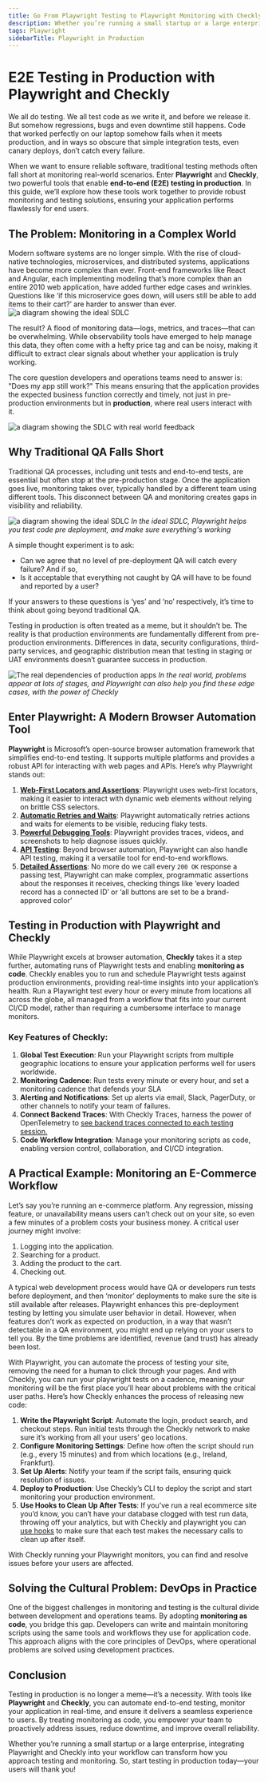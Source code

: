 ```yaml
---
title: Go From Playwright Testing to Playwright Monitoring with Checkly
description: Whether you’re running a small startup or a large enterprise, integrating Playwright and Checkly into your workflow can transform how you approach testing and monitoring. So, start testing in production today—your users will thank you!
tags: Playwright
sidebarTitle: Playwright in Production
---
```

# E2E Testing in Production with Playwright and Checkly

We all do testing. We all test code as we write it, and before we release it. But somehow regressions, bugs and even downtime still happens. Code that worked perfectly on our laptop somehow fails when it meets production, and in ways so obscure that simple integration tests, even canary deploys, don’t catch every failure.

When we want to ensure reliable software, traditional testing methods often fall short at monitoring real-world scenarios. Enter **Playwright** and **Checkly**, two powerful tools that enable **end-to-end (E2E) testing in production**. In this guide, we’ll explore how these tools work together to provide robust monitoring and testing solutions, ensuring your application performs flawlessly for end users.

## The Problem: Monitoring in a Complex World

Modern software systems are no longer simple. With the rise of cloud-native technologies, microservices, and distributed systems, applications have become more complex than ever. Front-end frameworks like React and Angular, each implementing modeling that’s more complex than an entire 2010 web application, have added further edge cases and wrinkles. Questions like ‘if this microservice goes down, will users still be able to add items to their cart?’ are harder to answer than ever.
![a diagram showing the ideal SDLC](/images/guides/images/testing-to-monitoring-01.png)


The result? A flood of monitoring data—logs, metrics, and traces—that can be overwhelming. While observability tools have emerged to help manage this data, they often come with a hefty price tag and can be noisy, making it difficult to extract clear signals about whether your application is truly working.

The core question developers and operations teams need to answer is: "Does my app still work?" This means ensuring that the application provides the expected business function correctly and timely, not just in pre-production environments but in **production**, where real users interact with it.

![a diagram showing the SDLC with real world feedback](/images/guides/images/testing-to-monitoring-02.png)


## Why Traditional QA Falls Short

Traditional QA processes, including unit tests and end-to-end tests, are essential but often stop at the pre-production stage. Once the application goes live, monitoring takes over, typically handled by a different team using different tools. This disconnect between QA and monitoring creates gaps in visibility and reliability.

![a diagram showing the ideal SDLC](/images/guides/images/testing-to-monitoring-03.png)
*In the ideal SDLC, Playwright helps you test code pre deployment, and make sure everything's working*

A simple thought experiment is to ask:

- Can we agree that no level of pre-deployment QA will catch every failure? And if so,
- Is it acceptable that everything not caught by QA will have to be found and reported by a user?

If your answers to these questions is ‘yes’ and ‘no’ respectively, it’s time to think about going beyond traditional QA.

Testing in production is often treated as a meme, but it shouldn’t be. The reality is that production environments are fundamentally different from pre-production environments. Differences in data, security configurations, third-party services, and geographic distribution mean that testing in staging or UAT environments doesn’t guarantee success in production.

![The real dependencies of production apps](/images/guides/images/testing-to-monitoring-04.png)
*In the real world, problems appear at lots of stages, and Playwright can also help you find these edge cases, with the power of Checkly*

## Enter Playwright: A Modern Browser Automation Tool

**Playwright** is Microsoft’s open-source browser automation framework that simplifies end-to-end testing. It supports multiple platforms and provides a robust API for interacting with web pages and APIs. Here’s why Playwright stands out:

1. [**Web-First Locators and Assertions**](https://www.checklyhq.com/learn/playwright/selectors/): Playwright uses web-first locators, making it easier to interact with dynamic web elements without relying on brittle CSS selectors.
2. [**Automatic Retries and Waits**](https://www.checklyhq.com/learn/playwright/waits-and-timeouts/): Playwright automatically retries actions and waits for elements to be visible, reducing flaky tests.
3. [**Powerful Debugging Tools**](https://www.checklyhq.com/learn/playwright/debugging/): Playwright provides traces, videos, and screenshots to help diagnose issues quickly.
4. [**API Testing**](https://www.checklyhq.com/learn/playwright/testing-apis/): Beyond browser automation, Playwright can also handle API testing, making it a versatile tool for end-to-end workflows.
5. [**Detailed Assertions**](https://www.checklyhq.com/learn/playwright/assertions/): No more do we call every `200 OK` response a passing test, Playwright can make complex, programmatic assertions about the responses it receives, checking things like ‘every loaded record has a connected ID’ or ‘all buttons are set to be a brand-approved color’ 


## Testing in Production with Playwright and Checkly

While Playwright excels at browser automation, **Checkly** takes it a step further, automating runs of Playwright tests and enabling **monitoring as code**. Checkly enables you to run and schedule Playwright tests against production environments, providing real-time insights into your application’s health. Run a Playwright test every hour or every minute from locations all across the globe, all managed from a workflow that fits into your current CI/CD model, rather than requiring a cumbersome interface to manage monitors.

### Key Features of Checkly:

1. **Global Test Execution**: Run your Playwright scripts from multiple geographic locations to ensure your application performs well for users worldwide.
2. **Monitoring Cadence**: Run tests every minute or every hour, and set a monitoring cadence that defends your SLA
3. **Alerting and Notifications**: Set up alerts via email, Slack, PagerDuty, or other channels to notify your team of failures.
4. **Connect Backend Traces**: With Checkly Traces, harness the power of OpenTelemetry to [see backend traces connected to each testing session.](https://www.checklyhq.com/docs/traces-open-telemetry/)
5. **Code Workflow Integration**: Manage your monitoring scripts as code, enabling version control, collaboration, and CI/CD integration.


## A Practical Example: Monitoring an E-Commerce Workflow

Let’s say you’re running an e-commerce platform. Any regression, missing feature, or unavailability means users can’t check out on your site, so even a few minutes of a problem costs your business money. A critical user journey might involve:

1. Logging into the application.
2. Searching for a product.
3. Adding the product to the cart.
4. Checking out.

A typical web development process would have QA or developers run tests before deployment, and then ‘monitor’ deployments to make sure the site is still available after releases. Playwright enhances this pre-deployment testing by letting you simulate user behavior in detail. However, when features don’t work as expected on production, in a way that wasn’t detectable in a QA environment, you might end up relying on your users to tell you. By the time problems are identified, revenue (and trust) has already been lost.

With Playwright, you can automate the process of testing your site, removing the need for a human to click through your pages. And with Checkly, you can run your playwright tests on a cadence, meaning your monitoring will be the first place you’ll hear about problems with the critical user paths. Here’s how Checkly enhances the process of releasing new code:

1. **Write the Playwright Script**: Automate the login, product search, and checkout steps. Run initial tests through the Checkly network to make sure it’s working from all your users’ geo locations.
2. **Configure Monitoring Settings**: Define how often the script should run (e.g., every 15 minutes) and from which locations (e.g., Ireland, Frankfurt).
3. **Set Up Alerts**: Notify your team if the script fails, ensuring quick resolution of issues.
4. **Deploy to Production**: Use Checkly’s CLI to deploy the script and start monitoring your production environment.
5. **Use Hooks to Clean Up After Tests**: If you’ve run a real ecommerce site you’d know, you can’t have your database clogged with test run data, throwing off your analytics, but with Checkly and playwright you can [use hooks](https://www.checklyhq.com/docs/browser-checks/playwright-test/#hooks) to make sure that each test makes the necessary calls to clean up after itself.

With Checkly running your Playwright monitors, you can find and resolve issues before your users are affected.


## Solving the Cultural Problem: DevOps in Practice

One of the biggest challenges in monitoring and testing is the cultural divide between development and operations teams. By adopting **monitoring as code**, you bridge this gap. Developers can write and maintain monitoring scripts using the same tools and workflows they use for application code. This approach aligns with the core principles of DevOps, where operational problems are solved using development practices.

## Conclusion

Testing in production is no longer a meme—it’s a necessity. With tools like **Playwright** and **Checkly**, you can automate end-to-end testing, monitor your application in real-time, and ensure it delivers a seamless experience to users. By treating monitoring as code, you empower your team to proactively address issues, reduce downtime, and improve overall reliability.

Whether you’re running a small startup or a large enterprise, integrating Playwright and Checkly into your workflow can transform how you approach testing and monitoring. So, start testing in production today—your users will thank you!